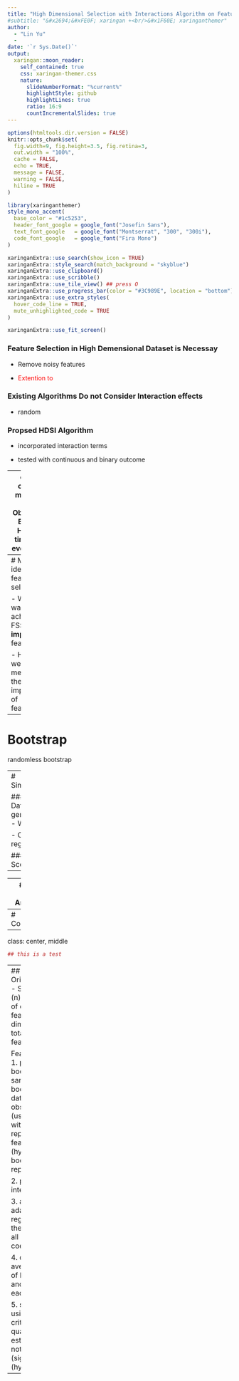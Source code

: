 ```yaml
---
title: "High Dimensional Selection with Interactions Algorithm on Feature Selection for Time-to-Event Outcome"
#subtitle: "&#x2694;&#xFE0F; xaringan +<br/>&#x1F60E; xaringanthemer"  
author: 
  - "Lin Yu"
  - 
date: '`r Sys.Date()`'
output:
  xaringan::moon_reader:
    self_contained: true
    css: xaringan-themer.css
    nature:
      slideNumberFormat: "%current%"
      highlightStyle: github
      highlightLines: true
      ratio: 16:9
      countIncrementalSlides: true
---
```


```r
options(htmltools.dir.version = FALSE)
knitr::opts_chunk$set(
  fig.width=9, fig.height=3.5, fig.retina=3,
  out.width = "100%",
  cache = FALSE,
  echo = TRUE,
  message = FALSE, 
  warning = FALSE,
  hiline = TRUE
)

```

```r
library(xaringanthemer)
style_mono_accent(
  base_color = "#1c5253",
  header_font_google = google_font("Josefin Sans"),
  text_font_google   = google_font("Montserrat", "300", "300i"),
  code_font_google   = google_font("Fira Mono")
)
```


```r
xaringanExtra::use_search(show_icon = TRUE)
xaringanExtra::style_search(match_background = "skyblue")
xaringanExtra::use_clipboard()
xaringanExtra::use_scribble()
xaringanExtra::use_tile_view() ## press O 
xaringanExtra::use_progress_bar(color = "#3C989E", location = "bottom")
xaringanExtra::use_extra_styles(
  hover_code_line = TRUE,         
  mute_unhighlighted_code = TRUE  
)
```

```r
xaringanExtra::use_fit_screen()
```

### Feature Selection in High Demensional Dataset is Necessay

- Remove noisy features

- <span style="color: red;">Extention to </span>

### Existing Algorithms Do not Consider Interaction effects
- random

### Propsed HDSI Algorithm
- incorporated interaction terms

- tested with continuous and binary outcome

---
class: center, middle 
> ## Objective: Extend HDSI to time-to-event data


---
# Main ideas of feature selection

- What we want to achieve in FS: Find **important** features 

- How do we measure the importance of features?


---
# Bootstrap

randomless 
bootstrap






---
# Simulation

### - Data generation
- Weibull

- Cox regression

### Scenarios

- 


---
# Real Data Analysis

---
# Conclusion
---
class: center, middle 
```r
## this is a test
```

---
## Notation
Original dataset:
- Sample size (n): total number of observations
- feature dimension (p): total number of features

Feature selection
1. prepare bootstrap samples
- each bootstrapped data set has
  - n observations (use bootstrap with replacement)
  - q features (hyperparameter bootstrap without replacement)
  
2. prepare interaction terms

3. apply lasso, adaptive lasso, regression to get the estimates of all beta coefficients

4. compute averaged value of beta estimate, and min(R^2) of each feature

5. select features using two criteria:
  - quantiles of B estimates should not include zero (significant) (hyperparameter)
  - 
  


  
  


